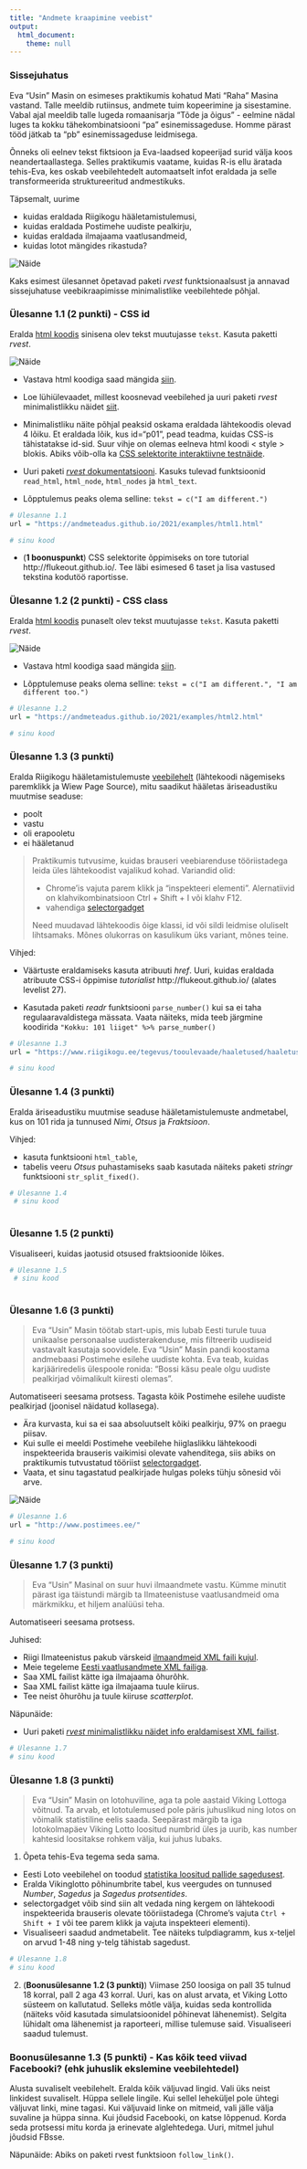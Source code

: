 ```yaml
---
title: "Andmete kraapimine veebist"
output: 
  html_document:  
    theme: null
---
```


### Sissejuhatus

Eva "Usin" Masin on esimeses praktikumis kohatud Mati "Raha" Masina vastand. Talle meeldib rutiinsus, andmete tuim kopeerimine ja sisestamine. Vabal ajal meeldib talle lugeda romaanisarja "Tõde ja õigus" - eelmine nädal luges ta kokku tähekombinatsiooni "pa" esinemissageduse. Homme pärast tööd jätkab ta "pb" esinemissageduse leidmisega.

Õnneks oli eelnev tekst fiktsioon ja Eva-laadsed kopeerijad surid välja koos neandertaallastega. 
Selles praktikumis vaatame, kuidas R-is ellu äratada tehis-Eva, kes oskab veebilehtedelt automaatselt infot eraldada ja selle transformeerida struktureeritud andmestikuks. 

Täpsemalt, uurime

* kuidas eraldada Riigikogu hääletamistulemusi,
* kuidas eraldada Postimehe uudiste pealkirju,
* kuidas eraldada ilmajaama vaatlusandmeid,
* kuidas lotot mängides rikastuda?

![](veebi_kraapimise_naide.png "Näide")

Kaks esimest ülesannet õpetavad paketi *rvest* funktsionaalsust ja annavad sissejuhatuse veebikraapimisse minimalistlike veebilehtede põhjal.

### Ülesanne 1.1 (2 punkti) - CSS id

Eralda [html koodis](../examples/html1.html) sinisena olev tekst muutujasse `tekst`. Kasuta paketti *rvest*. 

![](veebi_kraapimine_ex2.png "Näide")

* Vastava html koodiga saad mängida [siin](http://www.w3schools.com/html/tryit.asp?filename=tryhtml_css_id).

* Loe lühiülevaadet, millest koosnevad veebilehed ja uuri paketi *rvest* minimalistlikku näidet [siit](../praktikum5_rvest_minimal).

* Minimalistliku näite põhjal peaksid oskama eraldada lähtekoodis olevad 4 lõiku. Et eraldada lõik, kus id="p01", pead teadma, kuidas CSS-is tähistatakse id-sid.
Suur vihje on olemas eelneva html koodi < style > blokis. Abiks võib-olla ka [CSS selektorite interaktiivne testnäide](http://www.w3schools.com/cssref/trysel.asp).

* Uuri paketi [*rvest* dokumentatsiooni](http://cran.r-project.org/web/packages/rvest/rvest.pdf). Kasuks tulevad funktsioonid `read_html`, `html_node`, `html_nodes` ja `html_text`.

* Lõpptulemus peaks olema selline: `tekst = c("I am different.")`

```r
# Ülesanne 1.1
url = "https://andmeteadus.github.io/2021/examples/html1.html"

# sinu kood
```

* (**1 boonuspunkt**) CSS selektorite õppimiseks on tore tutorial http://flukeout.github.io/. Tee läbi esimesed 6 taset ja lisa vastused tekstina kodutöö raportisse.


<!--
```r
html_source = '<!DOCTYPE html>
<html>

<head>
<style>
p#p01 {
    color: blue;
}
</style>
</head>
<body>

<p>This is a paragraph.</p>
<p>This is a paragraph.</p>
<p>This is a paragraph.</p>
<p id="p01">I am different.</p>

</body>
</html>
'

# sinu kood

print(tekst)
```
-->

### Ülesanne 1.2 (2 punkti) - CSS class

Eralda [html koodis](../examples/html2.html) punaselt olev tekst muutujasse `tekst`. Kasuta paketti *rvest*. 

![](veebi_kraapimine_ex1.png "Näide")

* Vastava html koodiga saad mängida [siin](http://www.w3schools.com/html/tryit.asp?filename=tryhtml_css_class).

* Lõpptulemuse peaks olema selline: `tekst = c("I am different.", "I am different too.")`

```r
# Ülesanne 1.2
url = "https://andmeteadus.github.io/2021/examples/html2.html"

# sinu kood
```


<!--
```r
html_source = '<!DOCTYPE html>
<html>

<head>
<style>
p.error {
    color:red;
}
</style>
</head>
<body>

<p>This is a paragraph.</p>
<p>This is a paragraph.</p>
<p class="error">I am different.</p>
<p>This is a paragraph.</p>
<p class="error">I am different too.</p>

</body>
</html>'

# sinu kood

print(tekst)
```
-->

### Ülesanne 1.3 (3 punkti)

Eralda Riigikogu hääletamistulemuste  [veebilehelt](https://www.riigikogu.ee/tegevus/tooulevaade/haaletused/haaletustulemused-kohalolekukontroll/05d46fbf-55a4-41a0-ac27-518e4ee5b90b) (lähtekoodi nägemiseks paremklikk ja Wiew Page Source), mitu saadikut hääletas äriseadustiku muutmise seaduse:

* poolt
* vastu
* oli erapooletu
* ei hääletanud

> Praktikumis tutvusime, kuidas brauseri veebiarenduse tööriistadega leida üles lähtekoodist vajalikud kohad. Variandid olid: 
> 
> * Chrome'is vajuta parem klikk ja "inspekteeri elementi". Alernatiivid on klahvikombinatsioon Ctrl + Shift + I või klahv F12. 
> * vahendiga [selectorgadget](http://selectorgadget.com/)
> 
> Need muudavad lähtekoodis õige klassi, id või sildi leidmise oluliselt lihtsamaks. Mõnes olukorras on kasulikum üks variant, mõnes teine. 

Vihjed:

* Väärtuste eraldamiseks kasuta atribuuti *href*. Uuri, kuidas eraldada atribuute CSS-i õppimise *tutorialist* http://flukeout.github.io/ (alates levelist 27).

* Kasutada paketi *readr* funktsiooni `parse_number()` kui sa ei taha regulaaravaldistega mässata. Vaata näiteks, mida teeb järgmine koodirida `"Kokku: 101 liiget" %>% parse_number()`

```r
# Ülesanne 1.3
url = "https://www.riigikogu.ee/tegevus/tooulevaade/haaletused/haaletustulemused-kohalolekukontroll/05d46fbf-55a4-41a0-ac27-518e4ee5b90b"

# sinu kood

```


### Ülesanne 1.4 (3 punkti)

Eralda äriseadustiku muutmise seaduse hääletamistulemuste andmetabel, kus on 101 rida ja tunnused *Nimi*, *Otsus* ja *Fraktsioon*.

Vihjed: 

* kasuta funktsiooni `html_table`,
* tabelis veeru *Otsus* puhastamiseks saab kasutada näiteks paketi *stringr* funktsiooni `str_split_fixed()`. 


```r
# Ülesanne 1.4
 # sinu kood
  
```

### Ülesanne 1.5 (2 punkti)

Visualiseeri, kuidas jaotusid otsused fraktsioonide lõikes.

```r
# Ülesanne 1.5
 # sinu kood
  
```


### Ülesanne 1.6 (3 punkti)

> Eva "Usin" Masin töötab start-upis, mis lubab Eesti turule tuua unikaalse personaalse uudisterakenduse, mis filtreerib uudiseid vastavalt kasutaja soovidele. Eva "Usin" Masin pandi koostama andmebaasi Postimehe esilehe uudiste kohta. Eva teab, kuidas karjääriredelis ülespoole ronida: "Bossi käsu peale olgu uudiste pealkirjad võimalikult kiiresti olemas".

Automatiseeri seesama protsess. Tagasta kõik Postimehe esilehe uudiste pealkirjad (joonisel näidatud kollasega). 

* Ära kurvasta, kui sa ei saa absoluutselt kõiki pealkirju, 97% on praegu piisav.
* Kui sulle ei meeldi Postimehe veebilehe hiiglaslikku lähtekoodi inspekteerida brauseris vaikimisi olevate vahenditega, siis abiks on praktikumis tutvustatud tööriist [selectorgadget](http://selectorgadget.com/).
* Vaata, et sinu tagastatud pealkirjade hulgas poleks tühju sõnesid või arve.

![](postimees_example.png "Näide")

```r
# Ülesanne 1.6
url = "http://www.postimees.ee/"

# sinu kood
```

### Ülesanne 1.7 (3 punkti)

> Eva "Usin" Masinal on suur huvi ilmaandmete vastu. Kümme minutit pärast iga täistundi märgib ta Ilmateenistuse vaatlusandmeid oma märkmikku, et hiljem analüüsi teha.

Automatiseeri seesama protsess. 

Juhised:

* Riigi Ilmateenistus pakub värskeid [ilmaandmeid XML faili kujul](http://www.ilmateenistus.ee/teenused/ilmainfo/eesti-vaatlusandmed-xml/).
* Meie tegeleme [Eesti vaatlusandmete XML failiga](http://www.ilmateenistus.ee/ilma_andmed/xml/observations.php).
* Saa XML failist kätte iga ilmajaama õhurõhk.
* Saa XML failist kätte iga ilmajaama tuule kiirus.
* Tee neist õhurõhu ja tuule kiiruse *scatterplot*.

Näpunäide:

* Uuri paketi [*rvest* minimalistlikku näidet info eraldamisest XML failist](../praktikum5_rvest_minimal/#xml).

```r
# Ülesanne 1.7
# sinu kood

```


### Ülesanne 1.8 (3 punkti)

> Eva "Usin" Masin on lotohuviline, aga ta pole aastaid Viking Lottoga võitnud. Ta arvab, et lototulemused pole päris juhuslikud ning lotos on võimalik statistiline eelis saada.
Seepärast märgib ta iga lotokolmapäev Viking Lotto loositud numbrid üles ja uurib, kas number kahtesid loositakse rohkem välja, kui juhus lubaks.

1) Õpeta tehis-Eva tegema seda sama.

* Eesti Loto veebilehel on toodud [statistika loositud pallide sagedusest](https://www.eestiloto.ee/osi/stats.do?lastDraws=250&gameCode=11&sort=frq0&action=searchNumbers).
* Eralda Vikinglotto põhinumbrite tabel, kus veergudes on tunnused *Number*, *Sagedus* ja *Sagedus protsentides*.
* selectorgadget võib sind siin alt vedada ning kergem on lähtekoodi inspekteerida brauseris olevate tööriistadega (Chrome's vajuta `Ctrl + Shift + I` või tee parem klikk ja vajuta inspekteeri elementi).
* Visualiseeri saadud andmetabelit. Tee näiteks tulpdiagramm, kus x-teljel on arvud 1-48 ning y-telg tähistab sagedust.

```r
# Ülesanne 1.8
# sinu kood

```


2) (**Boonusülesanne 1.2 (3 punkti)**) Viimase 250 loosiga on pall 35 tulnud 18 korral, pall 2 aga 43 korral. Uuri, kas on alust arvata, et Viking Lotto süsteem on kallutatud. Selleks mõtle välja, kuidas seda kontrollida (näiteks võid kasutada simulatsioonidel põhinevat lähenemist). Selgita lühidalt oma lähenemist ja raporteeri, millise tulemuse said. Visualiseeri saadud tulemust.


### Boonusülesanne 1.3 (5 punkti) - Kas kõik teed viivad Facebooki? (ehk juhuslik ekslemine veebilehtedel)

Alusta suvaliselt veebilehelt. Eralda kõik väljuvad lingid. Vali üks neist linkidest suvaliselt. Hüppa sellele lingile. Kui sellel leheküljel pole ühtegi väljuvat linki, mine tagasi. Kui väljuvaid linke on mitmeid, vali jälle välja suvaline ja hüppa sinna. Kui jõudsid Facebooki, on katse lõppenud. Korda seda protsessi mitu korda ja erinevate alglehtedega. Uuri, mitmel juhul jõudsid FBsse.

Näpunäide: Abiks on paketi rvest funktsioon `follow_link()`. 

<!--

### Boonusülesanne 2 - Facebooki API kasutamine

Kasuta paketti *Rfacebook* ning leia:

**(1 boonuspunkt)** Mis on olnud Tartu Ülikooli Facebooki lehe kõige populaarsem postitus? Mis on olnud matemaatika ja statistika intituudi Facebooki lehe kõige populaarsem postitus?

**(5 boonuspunkti :-))** Kasuta R-i, et uuendada oma staatust tekstiga 'Teen aine "Statistiline andmeteadus ja visualiseerimine" kodutööd. Väga põnev! :-)'. Abiks on käsk `updateStatus`.


Abistavad lingid:

* Kuidas autentida: http://thinktostart.com/analyzing-facebook-with-r/
* Rfacebook dokumentatsioon: http://cran.r-project.org/web/packages/Rfacebook/Rfacebook.pdf

--->

